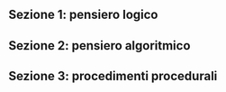 <Contest>

## Sezione 1: pensiero logico

<Section>
  <Problem points={[5, 1, 0]}><M8GiocoOca /></Problem>
  <Problem points={[5, 1, 0]}><M5PallineTricoloriFib /></Problem>
  <Problem points={[5, 1, 0]}><M6StringaOiiFib /></Problem>
</Section>

## Sezione 2: pensiero algoritmico

<Section>
  <Problem points={[5, 0, 0]}><A5CancellaPermutazioneFib /></Problem>
  <Problem points={[5, 0, 0]}><A14RettangoliCornice /></Problem>
</Section>

## Sezione 3: procedimenti procedurali

<Section>
  <Problem points={[5, 1, 0]}><P10RiordinaIstruzioni /></Problem>
  <Problem points={[5, 1, 0]}><P11OggettiIfelse /></Problem>
  <Problem points={[5, 1, 0]}><P7TerzoNumeroFib /></Problem>
</Section>

</Contest>
